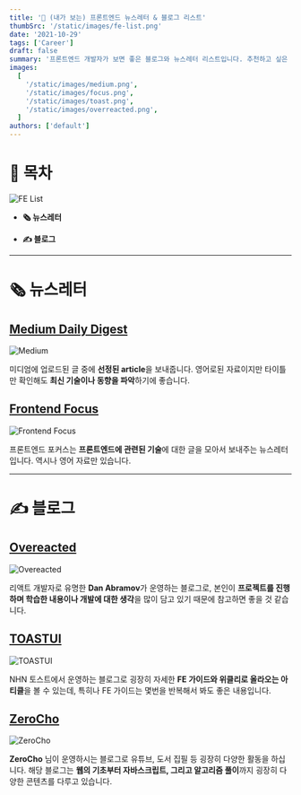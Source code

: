 ```yaml
---
title: '📝 (내가 보는) 프론트엔드 뉴스레터 & 블로그 리스트'
thumbSrc: '/static/images/fe-list.png'
date: '2021-10-29'
tags: ['Career']
draft: false
summary: '프론트엔드 개발자가 보면 좋은 블로그와 뉴스레터 리스트입니다. 추천하고 싶은 콘텐츠가 생기면 업데이트 됩니다.'
images:
  [
    '/static/images/medium.png',
    '/static/images/focus.png',
    '/static/images/toast.png',
    '/static/images/overreacted.png',
  ]
authors: ['default']
---
```


# 📌 목차

![FE List](/static/images/fe-list.png)

- **🗞️ 뉴스레터**

- **✍️ 블로그**

---

# 🗞️ 뉴스레터

## [Medium Daily Digest](https://medium.com/)

![Medium](/static/images/medium.png)

미디엄에 업로드된 글 중에 **선정된 article**을 보내줍니다. 영어로된 자료이지만 타이틀만 확인해도 **최신 기술이나 동향을 파악**하기에 좋습니다.

## [Frontend Focus](https://frontendfoc.us/)

![Frontend Focus](/static/images/focus.png)

프론트엔드 포커스는 **프론트엔드에 관련된 기술**에 대한 글을 모아서 보내주는 뉴스레터입니다. 역시나 영어 자료만 있습니다.

---

# ✍️ 블로그

## [Overeacted](https://overreacted.io/)

![Overeacted](/static/images/overreacted.png)

리액트 개발자로 유명한 **Dan Abramov**가 운영하는 블로그로, 본인이 **프로젝트를 진행하며 학습한 내용이나 개발에 대한 생각**을 많이 담고 있기 때문에 참고하면 좋을 것 같습니다.

## [TOASTUI](https://ui.toast.com/fe-guide/ko)

![TOASTUI](/static/images/toast.png)

NHN 토스트에서 운영하는 블로그로 굉장히 자세한 **FE 가이드와 위클리로 올라오는 아티클**을 볼 수 있는데, 특히나 FE 가이드는 몇번을 반복해서 봐도 좋은 내용입니다.

## [ZeroCho](https://www.zerocho.com/)

![ZeroCho](/static/images/zero-cho.png)

**ZeroCho** 님이 운영하시는 블로그로 유튜브, 도서 집필 등 굉장히 다양한 활동을 하십니다. 해당 블로그는 **웹의 기초부터 자바스크립트, 그리고 알고리즘 풀이**까지 굉장히 다양한 콘텐츠를 다루고 있습니다.
